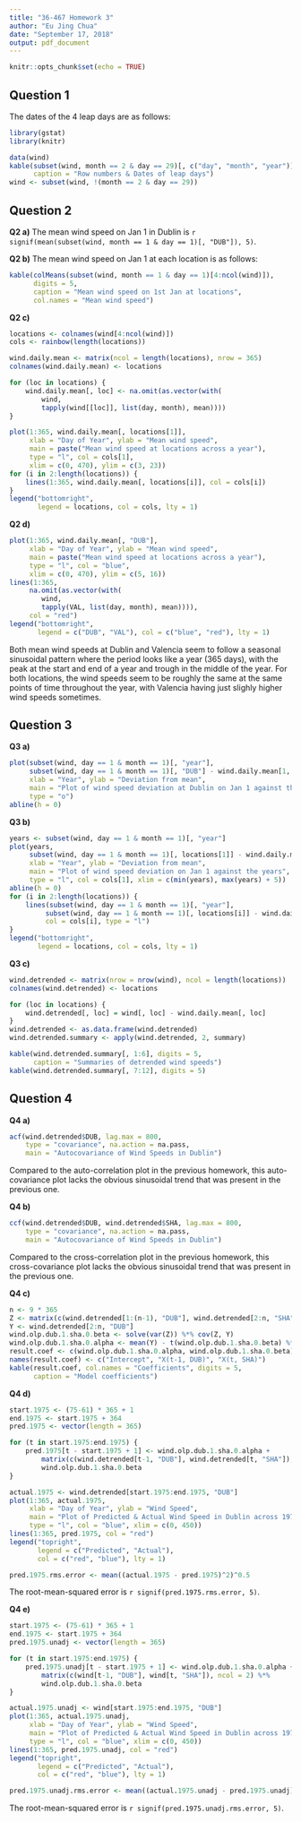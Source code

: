 ```yaml
---
title: "36-467 Homework 3"
author: "Eu Jing Chua"
date: "September 17, 2018"
output: pdf_document
---
```


```r
knitr::opts_chunk$set(echo = TRUE)
```

## Question 1

The dates of the 4 leap days are as follows:
```r
library(gstat)
library(knitr)

data(wind)
kable(subset(wind, month == 2 & day == 29)[, c("day", "month", "year")],
      caption = "Row numbers & Dates of leap days")
wind <- subset(wind, !(month == 2 & day == 29))
```

## Question 2

**Q2 a)**
The mean wind speed on Jan 1 in Dublin is `r signif(mean(subset(wind, month == 1 & day == 1)[, "DUB"]), 5)`.

**Q2 b)**
The mean wind speed on Jan 1 at each location is as follows:
```r
kable(colMeans(subset(wind, month == 1 & day == 1)[4:ncol(wind)]),
      digits = 5,
      caption = "Mean wind speed on 1st Jan at locations",
      col.names = "Mean wind speed")
```

\newpage

**Q2 c)**  
```r
locations <- colnames(wind[4:ncol(wind)]) 
cols <- rainbow(length(locations))

wind.daily.mean <- matrix(ncol = length(locations), nrow = 365)
colnames(wind.daily.mean) <- locations

for (loc in locations) {
    wind.daily.mean[, loc] <- na.omit(as.vector(with(
        wind,
        tapply(wind[[loc]], list(day, month), mean))))
}

plot(1:365, wind.daily.mean[, locations[1]],
     xlab = "Day of Year", ylab = "Mean wind speed",
     main = paste("Mean wind speed at locations across a year"),
     type = "l", col = cols[1],
     xlim = c(0, 470), ylim = c(3, 23))
for (i in 2:length(locations)) {
    lines(1:365, wind.daily.mean[, locations[i]], col = cols[i])
}
legend("bottomright",
       legend = locations, col = cols, lty = 1)
```

\newpage

**Q2 d)**  
```r
plot(1:365, wind.daily.mean[, "DUB"],
     xlab = "Day of Year", ylab = "Mean wind speed",
     main = paste("Mean wind speed at locations across a year"),
     type = "l", col = "blue",
     xlim = c(0, 470), ylim = c(5, 16))
lines(1:365,
     na.omit(as.vector(with(
        wind,
        tapply(VAL, list(day, month), mean)))),
     col = "red")
legend("bottomright",
       legend = c("DUB", "VAL"), col = c("blue", "red"), lty = 1)
```

Both mean wind speeds at Dublin and Valencia seem to follow a seasonal sinusoidal pattern where the period looks like a year (365 days), with the peak at the start and end of a year and trough in the middle of the year. For both locations, the wind speeds seem to be roughly the same at the same points of time throughout the year, with Valencia having just slighly higher wind speeds sometimes.

## Question 3

**Q3 a)**  
```r
plot(subset(wind, day == 1 & month == 1)[, "year"],
     subset(wind, day == 1 & month == 1)[, "DUB"] - wind.daily.mean[1, "DUB"],
     xlab = "Year", ylab = "Deviation from mean",
     main = "Plot of wind speed deviation at Dublin on Jan 1 against the years",
     type = "o")
abline(h = 0)
```

\newpage

**Q3 b)**  
```r
years <- subset(wind, day == 1 & month == 1)[, "year"]
plot(years,
     subset(wind, day == 1 & month == 1)[, locations[1]] - wind.daily.mean[1, locations[1]],
     xlab = "Year", ylab = "Deviation from mean",
     main = "Plot of wind speed deviation on Jan 1 against the years",
     type = "l", col = cols[1], xlim = c(min(years), max(years) + 5))
abline(h = 0)
for (i in 2:length(locations)) {
    lines(subset(wind, day == 1 & month == 1)[, "year"],
         subset(wind, day == 1 & month == 1)[, locations[i]] - wind.daily.mean[1, locations[i]],
         col = cols[i], type = "l")
}
legend("bottomright",
       legend = locations, col = cols, lty = 1)
```

**Q3 c)**
```r
wind.detrended <- matrix(nrow = nrow(wind), ncol = length(locations))
colnames(wind.detrended) <- locations

for (loc in locations) {
    wind.detrended[, loc] = wind[, loc] - wind.daily.mean[, loc]
}
wind.detrended <- as.data.frame(wind.detrended)
wind.detrended.summary <- apply(wind.detrended, 2, summary)

kable(wind.detrended.summary[, 1:6], digits = 5,
      caption = "Summaries of detrended wind speeds")
kable(wind.detrended.summary[, 7:12], digits = 5)
```

## Question 4

**Q4 a)**  
```r
acf(wind.detrended$DUB, lag.max = 800,
    type = "covariance", na.action = na.pass,
    main = "Autocovariance of Wind Speeds in Dublin")
```

Compared to the auto-correlation plot in the previous homework, this auto-covariance plot lacks the obvious sinusoidal trend that was present in the previous one.

**Q4 b)**  
```r
ccf(wind.detrended$DUB, wind.detrended$SHA, lag.max = 800,
    type = "covariance", na.action = na.pass,
    main = "Autocovariance of Wind Speeds in Dublin")
```

Compared to the cross-correlation plot in the previous homework, this cross-covariance plot lacks the obvious sinusoidal trend that was present in the previous one.

**Q4 c)**  
```r
n <- 9 * 365
Z <- matrix(c(wind.detrended[1:(n-1), "DUB"], wind.detrended[2:n, "SHA"]), ncol = 2)
Y <- wind.detrended[2:n, "DUB"]
wind.olp.dub.1.sha.0.beta <- solve(var(Z)) %*% cov(Z, Y)
wind.olp.dub.1.sha.0.alpha <- mean(Y) - t(wind.olp.dub.1.sha.0.beta) %*% matrix(colMeans(Z), nrow = 2)
result.coef <- c(wind.olp.dub.1.sha.0.alpha, wind.olp.dub.1.sha.0.beta)
names(result.coef) <- c("Intercept", "X(t-1, DUB)", "X(t, SHA)")
kable(result.coef, col.names = "Coefficients", digits = 5,
      caption = "Model coefficients")
```

**Q4 d)**  
```r
start.1975 <- (75-61) * 365 + 1
end.1975 <- start.1975 + 364
pred.1975 <- vector(length = 365)

for (t in start.1975:end.1975) {
    pred.1975[t - start.1975 + 1] <- wind.olp.dub.1.sha.0.alpha + 
        matrix(c(wind.detrended[t-1, "DUB"], wind.detrended[t, "SHA"]), ncol = 2) %*%
        wind.olp.dub.1.sha.0.beta
}

actual.1975 <- wind.detrended[start.1975:end.1975, "DUB"]
plot(1:365, actual.1975,
     xlab = "Day of Year", ylab = "Wind Speed",
     main = "Plot of Predicted & Actual Wind Speed in Dublin across 1975",
     type = "l", col = "blue", xlim = c(0, 450))
lines(1:365, pred.1975, col = "red")
legend("topright",
       legend = c("Predicted", "Actual"),
       col = c("red", "blue"), lty = 1)

pred.1975.rms.error <- mean((actual.1975 - pred.1975)^2)^0.5
```

The root-mean-squared error is `r signif(pred.1975.rms.error, 5)`.


**Q4 e)**  
```r
start.1975 <- (75-61) * 365 + 1
end.1975 <- start.1975 + 364
pred.1975.unadj <- vector(length = 365)

for (t in start.1975:end.1975) {
    pred.1975.unadj[t - start.1975 + 1] <- wind.olp.dub.1.sha.0.alpha + 
        matrix(c(wind[t-1, "DUB"], wind[t, "SHA"]), ncol = 2) %*%
        wind.olp.dub.1.sha.0.beta
}

actual.1975.unadj <- wind[start.1975:end.1975, "DUB"]
plot(1:365, actual.1975.unadj,
     xlab = "Day of Year", ylab = "Wind Speed",
     main = "Plot of Predicted & Actual Wind Speed in Dublin across 1975",
     type = "l", col = "blue", xlim = c(0, 450))
lines(1:365, pred.1975.unadj, col = "red")
legend("topright",
       legend = c("Predicted", "Actual"),
       col = c("red", "blue"), lty = 1)

pred.1975.unadj.rms.error <- mean((actual.1975.unadj - pred.1975.unadj)^2)^0.5
```

The root-mean-squared error is `r signif(pred.1975.unadj.rms.error, 5)`.
